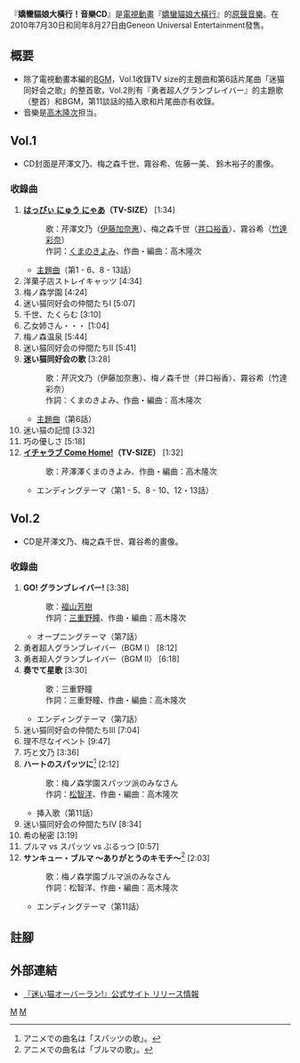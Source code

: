 『'''嬌蠻貓娘大橫行！音樂CD'''』是[[電視動畫|電視動畫]]『[[嬌蠻貓娘大橫行|嬌蠻貓娘大橫行]]』的[[原聲音樂|原聲音樂]]。在2010年7月30日和同年8月27日由Geneon Universal Entertainment發售。

== 概要 ==
*除了電視動畫本編的[[BGM|BGM]]，Vol.1收錄TV size的主題曲和第6話片尾曲「迷猫同好会之歌」的整首歌，Vol.2則有『勇者超人グランブレイバー』的主題歌（整首）和BGM，第11談話的插入歌和片尾曲亦有收錄。
*音樂是[[高木隆次|高木隆次]]担当。

== Vol.1 ==
{{Infobox Album 
| Name           = 嬌蠻貓娘大橫行! 音樂CD1
| Type           = 原聲帶
| Artist         = [[嬌蠻貓娘大橫行|嬌蠻貓娘大橫行]]
| Released       = 2010年7月30日
| Recorded       = 2010年<br>{{JPN}}
| Genre          = 原聲音樂
| Length         = 45分08分
| Label          = Geneon Universal Entertainment
| Producer       = 
| Reviews        = 
| Chart position = 
| Certification  = 
| Last album     = 
| This album     = '''嬌蠻貓娘大橫行! 音樂CD1'''<br/>（2010年）
| Next album     = [[#Vol.2|ミュージックCD2]]<br/>（2010年）
}}

* CD封面是芹澤文乃、梅之森千世、霧谷希、佐藤一美、 鈴木裕子的畫像。

=== 收錄曲 ===
# '''[[はっぴぃ_にゅう_にゃあ/イチャラブ_Come_Home!|はっぴぃ にゅう にゃあ]]（TV-SIZE）''' [1:34]
#: 歌：芹澤文乃（[[伊藤加奈惠|伊藤加奈惠]]）、梅之森千世（[[井口裕香|井口裕香]]）、霧谷希（[[竹達彩奈|竹達彩奈]]）
#: 作詞：[[くまのきよみ|くまのきよみ]]、作曲・編曲：高木隆次
#* [[主題曲|主題曲]]（第1 - 6、8 - 13話）
# 洋菓子店ストレイキャッツ [4:34]
# 梅ノ森学園 [4:24]
# 迷い猫同好会の仲間たちI [5:07]
# 千世、たくらむ [3:10]
# 乙女姉さん・・・ [1:04]
# 梅ノ森温泉 [5:44]
# 迷い猫同好会の仲間たちII [5:41]
# '''迷い猫同好会の歌''' [3:28]
#: 歌：芹沢文乃（伊藤加奈惠）、梅ノ森千世（井口裕香）、霧谷希（竹達彩奈）
#: 作詞：くまのきよみ、作曲・編曲：高木隆次
#* [[主題曲|主題曲]]（第6話）
# 迷い猫の記憶 [3:32]
# 巧の優しさ [5:18]
# '''[[はっぴぃ_にゅう_にゃあ/イチャラブ_Come_Home!|イチャラブ Come Home!]]（TV-SIZE）''' [1:32]
#: 歌：芹澤澤くまのきよみ、作曲・編曲：高木隆次
#* エンディングテーマ（第1 - 5、8 - 10、12・13話）

== Vol.2 ==
{{Infobox Album 
| Name           = 嬌蠻貓娘大橫行! 音樂CD2
| Type           = 原聲帶
| Artist         = 嬌蠻貓娘大橫行
| Released       = 2010年8月27日
| Recorded       = 2010年<br>{{JPN}}
| Genre          = 原聲音樂
| Length         = 59分10秒
| Label          = Geneon Universal Entertainment
| Producer       = 
| Reviews        = 
| Chart position = 
| Certification  = 
| Last album     = [[#Vol.1|音樂CD1]]<br/>（2010年）
| This album     = '''嬌蠻貓娘大橫行! 音樂CD2''' <br/>（2010年）
| Next album     = -
}}

* CD是芹澤文乃、梅之森千世、霧谷希的畫像。

=== 收錄曲 ===
# '''GO! グランブレイバー!''' [3:38]
#: 歌：[[福山芳樹|福山芳樹]]
#: 作詞：[[三重野瞳|三重野瞳]]、作曲・編曲：高木隆次
#* オープニングテーマ（第7話）
# 勇者超人グランブレイバー（BGM I） [8:12]
# 勇者超人グランブレイバー（BGM II） [6:18]
# '''奏でて星歌''' [3:30]
#: 歌：三重野瞳
#: 作詞：三重野瞳、作曲・編曲：高木隆次
#* エンディングテーマ（第7話）
# 迷い猫同好会の仲間たちIII [7:04]
# 理不尽なイベント [9:47]
# 巧と文乃 [3:36]
# '''ハートのスパッツに'''<ref>アニメでの曲名は「スパッツの歌」。</ref> [2:12]
#: 歌：梅ノ森学園スパッツ派のみなさん
#: 作詞：[[松智洋|松智洋]]、作曲・編曲：高木隆次
#* 挿入歌（第11話）
# 迷い猫同好会の仲間たちIV [8:34]
# 希の秘密 [3:19]
# ブルマ vs スパッツ vs ぶるっつ [0:57] 
# '''サンキュー・ブルマ 〜ありがとうのキモチ〜'''<ref>アニメでの曲名は「ブルマの歌」。</ref> [2:03]
#: 歌：梅ノ森学園ブルマ派のみなさん
#: 作詞：松智洋、作曲・編曲：高木隆次
#* エンディングテーマ（第11話）

== 註腳 ==
{{Reflist}}

== 外部連結  ==
* [http://www.patisserie-straycats.com/goods_cd.html 『迷い猫オーバーラン!』公式サイト リリース情報] {{Wayback|url=http://www.patisserie-straycats.com/goods_cd.html |date=20210120001701 }} 

[[Category:2010年原聲帶|M]]
[[Category:電視動畫原聲帶|M]]